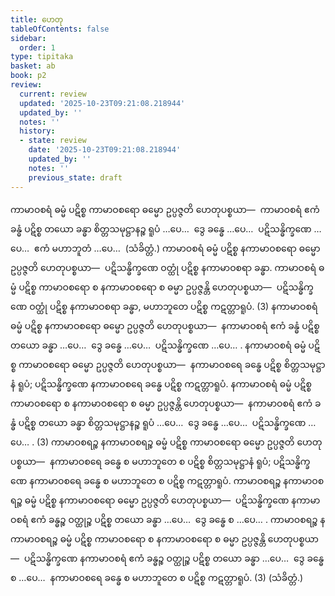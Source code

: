 ```yaml
---
title: ဟေတု
tableOfContents: false
sidebar:
  order: 1
type: tipitaka
basket: ab
book: p2
review:
  current: review
  updated: '2025-10-23T09:21:08.218944'
  updated_by: ''
  notes: ''
  history:
  - state: review
    date: '2025-10-23T09:21:08.218944'
    updated_by: ''
    notes: ''
    previous_state: draft
---
```



<ReviewStatus review={frontmatter.review} showDetails={true} />

<HypothesisAnnotation frontmatter={frontmatter} />

<DynamicBreadcrumb />

<Division number="194" book="p2" e="ch" v="38" p="442">

<Paragraph number="4511" book="p2">
ကာမာဝစရံ ဓမ္မံ ပဋိစ္စ ကာမာဝစရော ဓမ္မော ဥပ္ပဇ္ဇတိ ဟေတုပစ္စယာ—  ကာမာဝစရံ ဧကံ ခန္ဓံ ပဋိစ္စ တယော ခန္ဓာ စိတ္တသမုဋ္ဌာနဉ္စ ရူပံ …ပေ…  ဒွေ ခန္ဓေ …ပေ…  ပဋိသန္ဓိက္ခဏေ …ပေ…  ဧကံ မဟာဘူတံ …ပေ…  (သံခိတ္တံ.) ကာမာဝစရံ ဓမ္မံ ပဋိစ္စ နကာမာဝစရော ဓမ္မော ဥပ္ပဇ္ဇတိ ဟေတုပစ္စယာ—  ပဋိသန္ဓိက္ခဏေ ဝတ္ထုံ ပဋိစ္စ နကာမာဝစရာ ခန္ဓာ. ကာမာဝစရံ ဓမ္မံ ပဋိစ္စ ကာမာဝစရော စ နကာမာဝစရော စ ဓမ္မာ ဥပ္ပဇ္ဇန္တိ ဟေတုပစ္စယာ—  ပဋိသန္ဓိက္ခဏေ ဝတ္ထုံ ပဋိစ္စ နကာမာဝစရာ ခန္ဓာ, မဟာဘူတေ ပဋိစ္စ ကဋတ္တာရူပံ. (3)
</Paragraph>

</Division>
<Division number="195" book="p2" e="ch" v="38" p="443">

<Paragraph number="4512" book="p2">
နကာမာဝစရံ ဓမ္မံ ပဋိစ္စ နကာမာဝစရော ဓမ္မော ဥပ္ပဇ္ဇတိ ဟေတုပစ္စယာ—  နကာမာဝစရံ ဧကံ ခန္ဓံ ပဋိစ္စ တယော ခန္ဓာ …ပေ…  ဒွေ ခန္ဓေ …ပေ…  ပဋိသန္ဓိက္ခဏေ …ပေ… . နကာမာဝစရံ ဓမ္မံ ပဋိစ္စ ကာမာဝစရော ဓမ္မော ဥပ္ပဇ္ဇတိ ဟေတုပစ္စယာ—  နကာမာဝစရေ ခန္ဓေ ပဋိစ္စ စိတ္တသမုဋ္ဌာနံ ရူပံ; ပဋိသန္ဓိက္ခဏေ နကာမာဝစရေ ခန္ဓေ ပဋိစ္စ ကဋတ္တာရူပံ. နကာမာဝစရံ ဓမ္မံ ပဋိစ္စ ကာမာဝစရော စ နကာမာဝစရော စ ဓမ္မာ ဥပ္ပဇ္ဇန္တိ ဟေတုပစ္စယာ—  နကာမာဝစရံ ဧကံ ခန္ဓံ ပဋိစ္စ တယော ခန္ဓာ စိတ္တသမုဋ္ဌာနဉ္စ ရူပံ …ပေ…  ဒွေ ခန္ဓေ …ပေ…  ပဋိသန္ဓိက္ခဏေ …ပေ… . (3)
</Paragraph>

</Division>
<Division number="196" book="p2" e="ch" v="38" p="443">

<Paragraph number="4513" book="p2">
ကာမာဝစရဉ္စ နကာမာဝစရဉ္စ ဓမ္မံ ပဋိစ္စ ကာမာဝစရော ဓမ္မော ဥပ္ပဇ္ဇတိ ဟေတုပစ္စယာ—  နကာမာဝစရေ ခန္ဓေ စ မဟာဘူတေ စ ပဋိစ္စ စိတ္တသမုဋ္ဌာနံ ရူပံ; ပဋိသန္ဓိက္ခဏေ နကာမာဝစရေ ခန္ဓေ စ မဟာဘူတေ စ ပဋိစ္စ ကဋတ္တာရူပံ. ကာမာဝစရဉ္စ နကာမာဝစရဉ္စ ဓမ္မံ ပဋိစ္စ နကာမာဝစရော ဓမ္မော ဥပ္ပဇ္ဇတိ ဟေတုပစ္စယာ—  ပဋိသန္ဓိက္ခဏေ နကာမာဝစရံ ဧကံ ခန္ဓဉ္စ ဝတ္ထုဉ္စ ပဋိစ္စ တယော ခန္ဓာ …ပေ…  ဒွေ ခန္ဓေ စ …ပေ… . ကာမာဝစရဉ္စ နကာမာဝစရဉ္စ ဓမ္မံ ပဋိစ္စ ကာမာဝစရော စ နကာမာဝစရော စ ဓမ္မာ ဥပ္ပဇ္ဇန္တိ ဟေတုပစ္စယာ—  ပဋိသန္ဓိက္ခဏေ နကာမာဝစရံ ဧကံ ခန္ဓဉ္စ ဝတ္ထုဉ္စ ပဋိစ္စ တယော ခန္ဓာ …ပေ…  ဒွေ ခန္ဓေ စ …ပေ…  နကာမာဝစရေ ခန္ဓေ စ မဟာဘူတေ စ ပဋိစ္စ ကဋတ္တာရူပံ. (3) (သံခိတ္တံ.)
</Paragraph>
</Division>